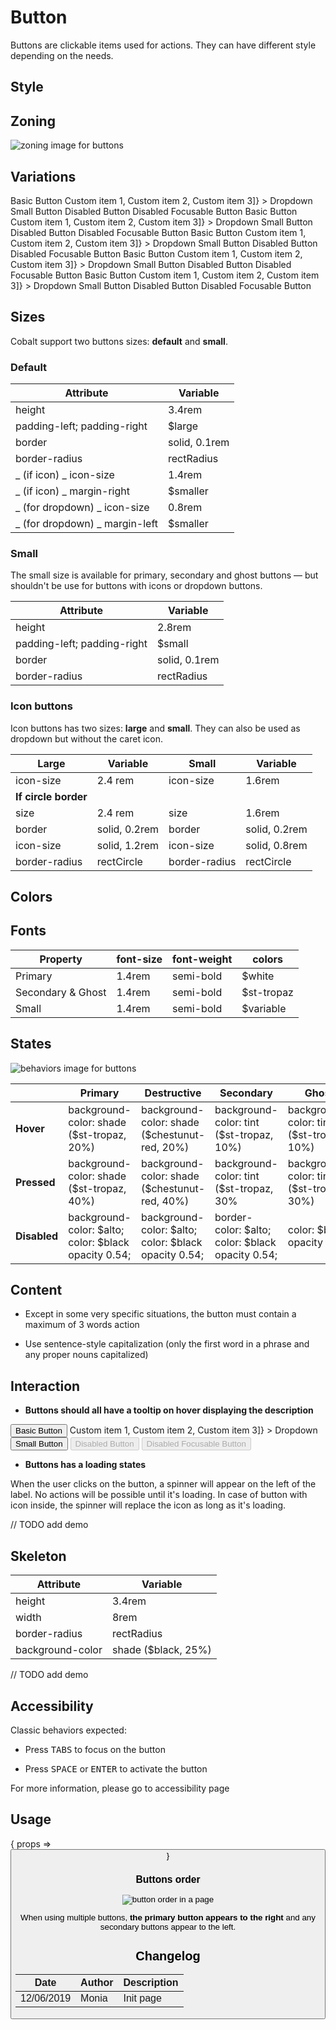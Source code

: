

<Meta title="Components/Button" component={Button} />

# Button

Buttons are clickable items used for actions. They can have different style depending on the needs.

## Style

## Zoning

<img src={btnZoning} alt="zoning image for buttons" className="full" class="full" />

## Variations

<Preview>
  <Story name="primary">
		<Button.Primary onClick={action('clicked')}>Basic Button</Button.Primary>
		<Dropdown
			as={Button.Primary}
			items={[<span>Custom item 1</span>, <span>Custom item 2</span>, <span>Custom item 3</span>]}
		>
			Dropdown
		</Dropdown>
		<Button.Primary small onClick={action('clicked')}>
			Small Button
		</Button.Primary>
		<Button.Primary disabled onClick={action('clicked')}>
			Disabled Button
		</Button.Primary>
		<Button.Primary disabled focusable onClick={action('clicked')}>
			Disabled Focusable Button
		</Button.Primary>
	</Story>
    <Story name="destructive">
		<Button.Destructive onClick={action('clicked')}>Basic Button</Button.Destructive>
        <Dropdown
            as={Button.Destructive}
            items={[<span>Custom item 1</span>, <span>Custom item 2</span>, <span>Custom item 3</span>]}
        >
            Dropdown
        </Dropdown>
        <Button.Destructive small onClick={action('clicked')}>
            Small Button
        </Button.Destructive>
        <Button.Destructive disabled onClick={action('clicked')}>
            Disabled Button
        </Button.Destructive>
        <Button.Destructive disabled focusable onClick={action('clicked')}>
            Disabled Focusable Button
        </Button.Destructive>
	</Story>
	  <Story name="secondary">
		<Button.Secondary onClick={action('clicked')}>Basic Button</Button.Secondary>
		<Dropdown
			as={Button.Secondary}
			items={[<span>Custom item 1</span>, <span>Custom item 2</span>, <span>Custom item 3</span>]}
		>
			Dropdown
		</Dropdown>
		<Button.Secondary small onClick={action('clicked')}>
			Small Button
		</Button.Secondary>
		<Button.Secondary disabled onClick={action('clicked')}>
			Disabled Button
		</Button.Secondary>
		<Button.Secondary disabled focusable onClick={action('clicked')}>
			Disabled Focusable Button
		</Button.Secondary>
	</Story>
	  <Story name="ghost">
		<Button.Ghost onClick={action('clicked')}>Basic Button</Button.Ghost>
		<Dropdown
			as={Button.Ghost}
			items={[<span>Custom item 1</span>, <span>Custom item 2</span>, <span>Custom item 3</span>]}
		>
			Dropdown
		</Dropdown>
		<Button.Ghost small onClick={action('clicked')}>
			Small Button
		</Button.Ghost>
		<Button.Ghost disabled onClick={action('clicked')}>
			Disabled Button
		</Button.Ghost>
		<Button.Ghost disabled focusable onClick={action('clicked')}>
			Disabled Focusable Button
		</Button.Ghost>
	</Story>
	  <Story name="icon">
		<Button.Icon onClick={action('clicked')} icon={'plus'}>
			Basic Button
		</Button.Icon>
		<Dropdown
			as={Button.Icon}
			icon={'plus'}
			items={[<span>Custom item 1</span>, <span>Custom item 2</span>, <span>Custom item 3</span>]}
		>
			Dropdown
		</Dropdown>
		<Button.Icon small onClick={action('clicked')} icon={'plus'}>
			Small Button
		</Button.Icon>
		<Button.Icon disabled onClick={action('clicked')} icon={'plus'}>
			Disabled Button
		</Button.Icon>
		<Button.Icon disabled focusable onClick={action('clicked')} icon={'plus'}>
			Disabled Focusable Button
		</Button.Icon>
	</Story>
</Preview>

## Sizes

Cobalt support two buttons sizes: **default** and **small**.

### Default

| Attribute                      | Variable      |
| ------------------------------ | ------------- |
| height                         | 3.4rem        |
| padding-left; padding-right    | $large       |
| border                         | solid, 0.1rem |
| border-radius                  | rectRadius    |
| _ (if icon) _ icon-size        | 1.4rem        |
| _ (if icon) _ margin-right     | $smaller     |
| _ (for dropdown) _ icon-size   | 0.8rem        |
| _ (for dropdown) _ margin-left | $smaller     |

### Small

The small size is available for primary, secondary and ghost buttons — but shouldn't be use for buttons with icons or dropdown buttons.

| Attribute                   | Variable      |
| --------------------------- | ------------- |
| height                      | 2.8rem        |
| padding-left; padding-right | $small       |
| border                      | solid, 0.1rem |
| border-radius               | rectRadius    |

### Icon buttons

Icon buttons has two sizes: **large** and **small**. They can also be used as dropdown but without the caret icon.

| Large                | Variable      | Small         | Variable      |
| -------------------- | ------------- | ------------- | ------------- |
| icon-size            | 2.4 rem       | icon-size     | 1.6rem        |
| **If circle border** |
| size                 | 2.4 rem       | size          | 1.6rem        |
| border               | solid, 0.2rem | border        | solid, 0.2rem |
| icon-size            | solid, 1.2rem | icon-size     | solid, 0.8rem |
| border-radius        | rectCircle    | border-radius | rectCircle    |

## Colors

## Fonts

| Property          | font-size | font-weight | colors      |
| ----------------- | --------- | ----------- | ----------- |
| Primary           | 1.4rem    | semi-bold   | $white     |
| Secondary & Ghost | 1.4rem    | semi-bold   | $st-tropaz |
| Small             | 1.4rem    | semi-bold   | $variable  |

## States

<img src={btnBehaviors} alt="behaviors image for buttons" className="full" class="full" />

|              | Primary                                              | Destructive                                          | Secondary                                        | Ghost                                     | Icon                          |
| ------------ | ---------------------------------------------------- | ---------------------------------------------------- | ------------------------------------------------ | ----------------------------------------- | ----------------------------- |
| **Hover**    | background-color: shade ($st-tropaz, 20%)           | background-color: shade ($chestunut-red, 20%)       | background-color: tint ($st-tropaz, 10%)        | background-color: tint ($st-tropaz, 10%) | color: tint ($variable, 20%) |
| **Pressed**  | background-color: shade ($st-tropaz, 40%)           | background-color: shade ($chestunut-red, 40%)       | background-color: tint ($st-tropaz, 30%         | background-color: tint ($st-tropaz, 30%) | color: tint ($variable, 40%) |
| **Disabled** | background-color: $alto; color: $black opacity 0.54; | background-color: $alto; color: $black opacity 0.54; | border-color: $alto; color: $black opacity 0.54; | color: $black opacity 0.54;              | color: $black opacity 0.54;  |

## Content

- Except in some very specific situations, the button must contain a maximum of 3 words action

- Use sentence-style capitalization (only the first word in a phrase and any proper nouns capitalized)

## Interaction

- **Buttons should all have a tooltip on hover displaying the description**

<Preview>
  <Story name="basic">
		<Button onClick={action('clicked')}>Basic Button</Button>
		<Dropdown
			as={Button}
			items={[<span>Custom item 1</span>, <span>Custom item 2</span>, <span>Custom item 3</span>]}
		>
			Dropdown
		</Dropdown>
		<Button small onClick={action('clicked')}>
			Small Button
		</Button>
		<Button disabled onClick={action('clicked')}>
			Disabled Button
		</Button>
		<Button disabled focusable onClick={action('clicked')}>
			Disabled Focusable Button
		</Button>
	</Story>
</Preview>

- **Buttons has a loading states**

When the user clicks on the button, a spinner will appear on the left of the label. No actions will be possible until it's loading.
In case of button with icon inside, the spinner will replace the icon as long as it's loading.

// TODO add demo

## Skeleton

| Attribute        | Variable             |
| ---------------- | -------------------- |
| height           | 3.4rem               |
| width            | 8rem                 |
| border-radius    | rectRadius           |
| background-color | shade ($black, 25%) |

// TODO add demo

## Accessibility

Classic behaviors expected:

- Press <kbd>TABS</kbd> to focus on the button

- Press <kbd>SPACE</kbd> or <kbd>ENTER</kbd> to activate the button

For more information, please go to accessibility page

## Usage

<Preview>
  <Story
    name="usage"
    height="20rem"
    args={{
      children: 'Lorem ipsum',
    }}
  >
    { props => <Button {...props} onClick={action('clicked')} />}
  </Story>
</Preview>

<Props story="usage" />

### Buttons order

<img src={btnOrder} alt="button order in a page" className="full" class="full" />

When using multiple buttons, **the primary button appears to the right** and any secondary buttons appear to the left.

## Changelog

| Date       | Author | Description |
| ---------- | ------ | ----------- |
| 12/06/2019 | Monia  | Init page   |
